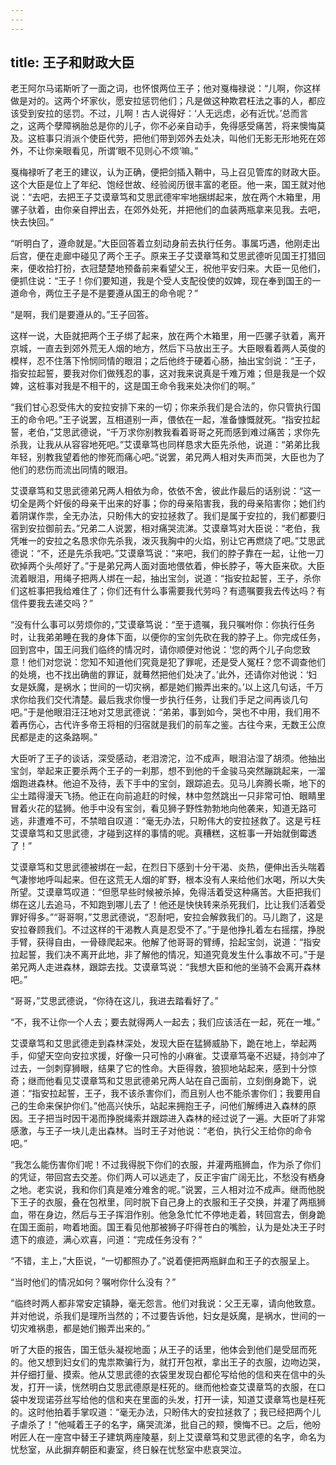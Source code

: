 ```yaml
---
---
---
```

title: 王子和财政大臣
---




老王阿尔马诺斯听了一面之词，也怀恨两位王子；他对戛梅禄说：“儿啊，你这样做是对的。这两个坏家伙，愿安拉惩罚他们；凡是做这种欺君枉法之事的人，都应该受到安拉的惩罚。不过，儿啊！古人说得好：‘人无远虑，必有近忧。’总而言之，这两个孽障祸胎总是你的儿子，你不必亲自动手，免得感受痛苦，将来懊悔莫及。这桩事只消派个使臣代劳，把他们带到郊外去处决，叫他们无影无形地死在郊外，不让你亲眼看见，所谓‘眼不见则心不烦’嘛。”

戛梅禄听了老王的建议，认为正确，便把剑插入鞘中，马上召见管库的财政大臣。这个大臣是位上了年纪、饱经世故、经验阅历很丰富的老臣。他一来，国王就对他说：“去吧，去把王子艾谟章笃和艾思武德牢牢地捆绑起来，放在两个木箱里，用骡子驮着，由你亲自押出去，在郊外处死，并把他们的血装两瓶拿来见我。去吧，快去快回。”

“听明白了，遵命就是。”大臣回答着立刻动身前去执行任务。事属巧遇，他刚走出后宫，便在走廊中碰见了两个王子。原来王子艾谟章笃和艾思武德听见国王打猎回来，便收拾打扮，衣冠楚楚地预备前来看望父王，祝他平安归来。大臣一见他们，便抓住说：“王子！你们要知道，我是个受人支配役使的奴婢，现在奉到国王的一道命令，两位王子是不是要遵从国王的命令呢？”

“是啊，我们是要遵从的。”王子回答。

这样一说，大臣就把两个王子绑了起来，放在两个木箱里，用一匹骡子驮着，离开京城，一直去到郊外荒无人烟的地方，然后下马放出王子。大臣眼看着两人英俊的模样，忍不住落下怜悯同情的眼泪；之后他终于硬着心肠，抽出宝剑说：“王子，指安拉起誓，要我对你们做残忍的事，这对我来说真是千难万难；但是我是一个奴婢，这桩事对我是不相干的，这是国王命令我来处决你们的啊。”

“我们甘心忍受伟大的安拉安排下来的一切；你来杀我们是合法的，你只管执行国王的命令吧。”王子说罢，互相道别一声，偎依在一起，准备慷慨就死。“指安拉起誓，老伯，”艾思武德说，“千万求你别教我看着哥哥之死而感到难过痛苦；求你先杀我，让我从从容容地死吧。”艾谟章笃也同样恳求大臣先杀他，说道：“弟弟比我年轻，别教我望着他的惨死而痛心吧。”说罢，弟兄两人相对失声而哭，大臣也为了他们的悲伤而流出同情的眼泪。

艾谟章笃和艾思武德弟兄两人相依为命，依依不舍，彼此作最后的话别说：“这一切全是两个奸佞的母亲干出来的好事；你的母亲陷害我，我的母亲陷害你；她们约着阴谋作祟，全无办法，只盼伟大的安拉拯救了。我们是属于安拉的，我们都要归宿到安拉御前去。”兄弟二人说罢，相对痛哭流涕。艾谟章笃对大臣说：“老伯，我凭唯一的安拉之名恳求你先杀我，泼灭我胸中的火焰，别让它再燃烧了吧。”艾思武德说：“不，还是先杀我吧。”艾谟章笃说：“来吧，我们的脖子靠在一起，让他一刀砍掉两个头颅好了。”于是弟兄两人面对面地偎依着，伸长脖子，等大臣来砍。大臣流着眼泪，用绳子把两人绑在一起，抽出宝剑，说道：“指安拉起誓，王子，杀你们这桩事把我给难住了；你们还有什么事需要我代劳吗？有遗嘱要我去传达吗？有信件要我去递交吗？”

“没有什么事可以劳烦你的，”艾谟章笃说：“至于遗嘱，我只嘱咐你：你执行任务时，让我弟弟睡在我的身体下面，以便你的宝剑先砍在我的脖子上。你完成任务，回到宫中，国王问我们临终的情况时，请你顺便对他说：‘您的两个儿子向您致意！他们对您说：您知不知道他们究竟是犯了罪呢，还是受人冤枉？您不调查他们的处境，也不找出确凿的罪证，就蓦然把他们处决了。’此外，还请你对他说：‘妇女是妖魔，是祸水；世间的一切灾祸，都是她们搬弄出来的。’以上这几句话，千万求你给我们交代清楚。最后我求你慢一步执行任务，让我们手足之间再谈几句吧。”于是他眼泪汪汪地对艾思武德说：“弟弟，事到如今，哭也不中用，我们用不着再伤心，古代许多帝王将相的归宿就是我们的前车之鉴。古往今来，无数王公庶民都是走的这条路啊。”

大臣听了王子的谈话，深受感动，老泪滂沱，泣不成声，眼泪沾湿了胡须。他抽出宝剑，举起来正要杀两个王子的一刹那，想不到他的千金骏马突然蹦跳起来，一溜烟跑进森林。他迫不及待，丢下手中的宝剑，跟踪追去。见马儿奔腾长嘶，地下的尘土踏得漫天飞扬。他正在向前追赶的时候，林中忽然跳出一只非常可怕、眼睛里冒着火花的猛狮。他手中没有宝剑，看见狮子野性勃勃地向他袭来，知道无路可逃，非遭难不可，不禁暗自叹道：“毫无办法，只盼伟大的安拉拯救了。这是亏枉艾谟章笃和艾思武德，才碰到这样的事情的呢。真糟糕，这桩事一开始就倒霉透了！”

艾谟章笃和艾思武德被绑在一起，在烈日下感到十分干渴、炎热，便伸出舌头喘着气凄惨地呼叫起来。但在这荒无人烟的旷野，根本没有人来给他们水喝，所以大失所望。艾谟章笃叹道：“但愿早些时候被杀掉，免得活着受这种痛苦。大臣把我们绑在这儿去追马，不知跑到哪儿去了！他还是快快转来杀死我们，比让我们活着受罪好得多。”“哥哥啊，”艾思武德说，“忍耐吧，安拉会解救我们的。马儿跑了，这是安拉眷顾我们。不过这样的干渴教人真是忍受不了。”于是他挣扎着左右摇摆，挣脱手臂，获得自由，一骨碌爬起来。他解了他哥哥的臂缚，拾起宝剑，说道：“指安拉起誓，我们决不离开此地，非了解他的情况，知道究竟发生什么事故不可。”于是弟兄两人走进森林，跟踪去找。艾谟章笃说：“我想大臣和他的坐骑不会离开森林吧。”

“哥哥，”艾思武德说，“你待在这儿，我进去踏看好了。”

“不，我不让你一个人去；要去就得两人一起去；我们应该活在一起，死在一堆。”

艾谟章笃和艾思武德走到森林深处，发现大臣在猛狮威胁下，跪在地上，举起两手，仰望天空向安拉求援，好像一只可怜的小麻雀。艾谟章笃毫不迟疑，持剑冲了过去，一剑刺穿狮眼，结果了它的性命。大臣得救，狼狈地站起来，感到十分惊奇；继而他看见艾谟章笃和艾思武德弟兄两人站在自己面前，立刻倒身跪下，说道：“指安拉起誓，王子，我不该杀害你们，而且别人也不能杀害你们；我要用自己的生命来保护你们。”他高兴快乐，站起来拥抱王子，问他们解缚进入森林的原因。王子把当时因干渴而挣脱绳索并跟踪进入森林的经过说了一遍。大臣听了非常感激，与王子一块儿走出森林。当时王子对他说：“老伯，执行父王给你的命令吧。”

“我怎么能伤害你们呢！不过我得脱下你们的衣服，并灌两瓶狮血，作为杀了你们的凭证，带回宫去交差。你们两人可以逃走了，反正宇宙广阔无比，不愁没有栖身之地。老实说，我和你们真是难分难舍的呢。”说罢，三人相对泣不成声。继而他脱下王子的衣服，叠在包袱里，同时脱下自己身上的衣服和王子交换，并灌了两瓶狮血，带在身边，然后与王子挥泪作别。他急急忙忙不停地走着，转回宫去，倒身跪在国王面前，吻着地面。国王看见他那被狮子吓得苍白的嘴脸，认为是处决王子时遗下的痕迹，满心欢喜，问道：“完成任务没有？”

“不错，主上，”大臣说，“一切都照办了。”说着便把两瓶鲜血和王子的衣服呈上。

“当时他们的情况如何？嘱咐你什么没有？”

“临终时两人都非常安定镇静，毫无怨言。他们对我说：父王无辜，请向他致意。并对他说，杀我们是理所当然的；不过要告诉他，妇女是妖魔，是祸水，世间的一切灾难祸患，都是她们搬弄出来的。”

听了大臣的报告，国王低头凝视地面；从王子的话里，他体会到他们是受屈而死的。他又想到妇女们的鬼祟欺骗行为，就打开包袱，拿出王子的衣服，边吻边哭，并仔细打量、摸索。他从艾思武德的衣袋里发现白都伦写给他的信和夹在信中的头发，打开一读，恍然明白艾思武德原是枉死的。继而他检查艾谟章笃的衣服，在口袋中发现诺芬丝写给他的信和夹在里面的头发，打开一读，知道艾谟章笃也是枉死的。这时他拍着手掌叹道：“毫无办法，只盼伟大的安拉拯救了；我已经把两个儿子虐杀了！”他喊着王子的名字，痛哭流涕，批自己的颊，懊悔不已。之后，他吩咐匠人在一座宫中替王子建筑两座陵墓，刻上艾谟章笃和艾思武德的名字，命名为忧愁室，从此摒弃朝臣和妻室，终日躲在忧愁室中悲哀哭泣。